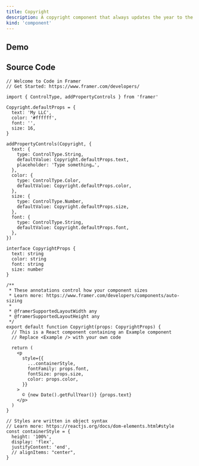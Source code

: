 ```yaml
---
title: Copyright
description: A copyright component that always updates the year to the current year.
kind: 'component'
---
```


## Demo

<Copyright />

## Source Code

```tsx
// Welcome to Code in Framer
// Get Started: https://www.framer.com/developers/

import { ControlType, addPropertyControls } from 'framer'

Copyright.defaultProps = {
  text: 'My LLC',
  color: '#ffffff',
  font: '',
  size: 16,
}

addPropertyControls(Copyright, {
  text: {
    type: ControlType.String,
    defaultValue: Copyright.defaultProps.text,
    placeholder: 'Type something…',
  },
  color: {
    type: ControlType.Color,
    defaultValue: Copyright.defaultProps.color,
  },
  size: {
    type: ControlType.Number,
    defaultValue: Copyright.defaultProps.size,
  },
  font: {
    type: ControlType.String,
    defaultValue: Copyright.defaultProps.font,
  },
})

interface CopyrightProps {
  text: string
  color: string
  font: string
  size: number
}

/**
 * These annotations control how your component sizes
 * Learn more: https://www.framer.com/developers/components/auto-sizing
 *
 * @framerSupportedLayoutWidth any
 * @framerSupportedLayoutHeight any
 */
export default function Copyright(props: CopyrightProps) {
  // This is a React component containing an Example component
  // Replace <Example /> with your own code

  return (
    <p
      style={{
        ...containerStyle,
        fontFamily: props.font,
        fontSize: props.size,
        color: props.color,
      }}
    >
      © {new Date().getFullYear()} {props.text}
    </p>
  )
}

// Styles are written in object syntax
// Learn more: https://reactjs.org/docs/dom-elements.html#style
const containerStyle = {
  height: '100%',
  display: 'flex',
  justifyContent: 'end',
  // alignItems: "center",
}
```
